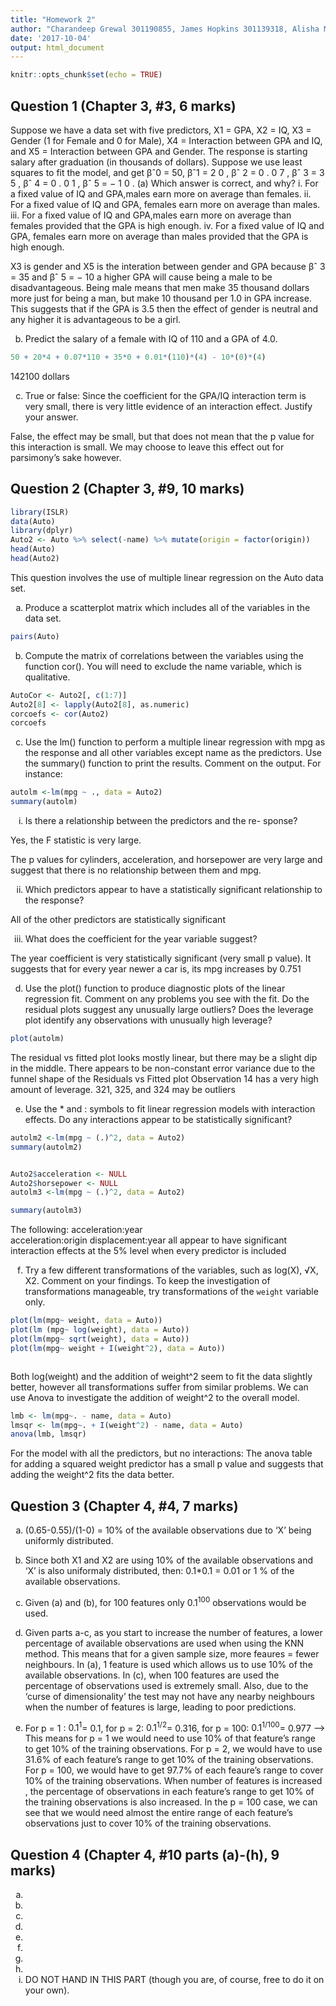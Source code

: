 ```yaml
---
title: "Homework 2"
author: "Charandeep Grewal 301190855, James Hopkins 301139318, Alisha McGrath 301242597"
date: '2017-10-04'
output: html_document
---
```


```r
knitr::opts_chunk$set(echo = TRUE)
```


## Question 1 (Chapter 3, #3, 6 marks)

Suppose we have a data set with five predictors, X1 = GPA, X2 = IQ, X3 = Gender (1 for Female and 0 for Male), X4 = Interaction between GPA and IQ, and X5 = Interaction between GPA and Gender. The response is starting salary after graduation (in thousands of dollars). Suppose we use least squares to fit the model, and get βˆ0 = 50, βˆ1 = 2 0 , βˆ 2 = 0 . 0 7 , βˆ 3 = 3 5 , βˆ 4 = 0 . 0 1 , βˆ 5 = − 1 0 .
(a) Which answer is correct, and why?
i. For a fixed value of IQ and GPA,males earn more on average than females.
ii. For a fixed value of IQ and GPA, females earn more on average than males.
iii. For a fixed value of IQ and GPA,males earn more on average than females provided that the GPA is high enough.
iv. For a fixed value of IQ and GPA, females earn more on average than males provided that the GPA is high enough.

X3 is gender and X5 is the interation between gender and GPA
because βˆ 3 = 35 and βˆ 5 = − 10 a higher GPA will cause being a male to be disadvantageous. Being male means that men make 35 thousand dollars more just for being a man, but make 10 thousand per 1.0 in GPA increase. This suggests that if the GPA is 3.5 then the effect of gender is neutral and any higher it is advantageous to be a girl. 

(b) Predict the salary of a female with IQ of 110 and a GPA of 4.0.
```r
50 + 20*4 + 0.07*110 + 35*0 + 0.01*(110)*(4) - 10*(0)*(4)
```
142100 dollars

(c) True or false: Since the coefficient for the GPA/IQ interaction term is very small, there is very little evidence of an interaction effect. Justify your answer.

False, the effect may be small, but that does not mean that the p value for this interaction is small. We may choose to leave this effect out for parsimony's sake however.


## Question 2 (Chapter 3, #9, 10 marks)

```r
library(ISLR) 
data(Auto)
library(dplyr)
Auto2 <- Auto %>% select(-name) %>% mutate(origin = factor(origin))
head(Auto)
head(Auto2)
```

This question involves the use of multiple linear regression on the Auto data set.

(a) Produce a scatterplot matrix which includes all of the variables in the data set.
```r
pairs(Auto)
```

(b) Compute the matrix of correlations between the variables using the function cor(). You will need to exclude the name variable, which is qualitative.
```r

AutoCor <- Auto2[, c(1:7)]
Auto2[8] <- lapply(Auto2[8], as.numeric)
corcoefs <- cor(Auto2)
corcoefs


```
(c) Use the lm() function to perform a multiple linear regression with mpg as the response and all other variables except name as the predictors. Use the summary() function to print the results. Comment on the output. For instance:

```r
autolm <-lm(mpg ~ ., data = Auto2)
summary(autolm)
```

i. Is there a relationship between the predictors and the re- sponse?

Yes, the F statistic is very large.

The p values for cylinders, acceleration, and horsepower are very large and suggest that there is no relationship between them and mpg.


ii. Which predictors appear to have a statistically significant relationship to the response?

All of the other predictors are statistically significant

iii. What does the coefficient for the year variable suggest?

The year coefficient is very statistically significant (very small p value). It suggests that for every year newer a car is, its mpg increases by 0.751 

(d) Use the plot() function to produce diagnostic plots of the linear regression fit. Comment on any problems you see with the fit. Do the residual plots suggest any unusually large outliers? Does the leverage plot identify any observations with unusually high leverage?

```r
plot(autolm)

```
The residual vs fitted plot looks mostly linear, but there may be a slight dip in the middle.
There appears to be non-constant error variance due to the funnel shape of the Residuals vs Fitted plot
Observation 14 has a very high amount of leverage.
321, 325, and 324 may be outliers

(e) Use the * and : symbols to fit linear regression models with interaction effects. Do any interactions appear to be statistically significant?
```r
autolm2 <-lm(mpg ~ (.)^2, data = Auto2)
summary(autolm2)


Auto2$acceleration <- NULL
Auto2$horsepower <- NULL
autolm3 <-lm(mpg ~ (.)^2, data = Auto2) 

summary(autolm3)
```
The following: 
acceleration:year          
acceleration:origin 
displacement:year
all appear to have significant interaction effects at the 5% level when every predictor is included

(f) Try a few different transformations of the variables, such as log(X), √X, X2. Comment on your findings. To keep the investigation of transformations
manageable, try transformations of the `weight` variable
only.

```r

plot(lm(mpg~ weight, data = Auto))
plot(lm (mpg~ log(weight), data = Auto))
plot(lm(mpg~ sqrt(weight), data = Auto))
plot(lm(mpg~ weight + I(weight^2), data = Auto))



```
Both log(weight) and the addition of weight^2 seem to fit the data slightly better, however all transformations suffer from similar problems. We can use Anova to investigate the addition of weight^2 to the overall model.


```r
lmb <- lm(mpg~. - name, data = Auto)
lmsqr <- lm(mpg~. + I(weight^2) - name, data = Auto)
anova(lmb, lmsqr)
```
For the model with all the predictors, but no interactions: The anova table for adding a squared weight predictor has a small p value and suggests that adding the weight^2 fits the data better.


## Question 3 (Chapter 4, #4, 7 marks)

(a) (0.65-0.55)/(1-0) = 10% of the available observations due to 'X' being uniformly distributed. 

(b) Since both X1 and X2 are using 10% of the available observations and 'X' is also uniformaly distributed, then: 0.1*0.1 = 0.01 or 1 % of the available observations. 

(c) Given (a) and (b), for 100 features only $0.1^{100}$ observations would be used. 

(d) Given parts a-c, as you start to increase the number of features, a lower percentage of available observations are used when using the KNN method. This means that for a given sample size, more feaures = fewer neighbours. In (a), 1 feature is used which allows us to use 10% of the available observations. In (c), when 100 features are used the percentage of observations used is extremely small. Also, due to the 'curse of dimensionality' the test may not have any nearby neighbours when the number of features is large, leading to poor predictions.  

(e) For p = 1 : $0.1^{1}=$ 0.1,  for p = 2: $0.1^{1/2}=$ 0.316,  for p = 100: $0.1^{1/100}=$ 0.977 --> This means for p = 1 we would need to use 10% of that feature's range to get 10% of the training observations. For p = 2, we would have to use 31.6% of each feature's range to get 10% of the training observations. For p = 100, we would have to get 97.7% of each feaure's range to cover 10% of the training observations. When number of features is increased , the percentage of observations in each feature's range to get 10% of the training observations is also increased. In the p = 100 case, we can see that we would need almost the entire range of each feature's observations just to cover 10% of the training observations.


## Question 4 (Chapter 4, #10 parts (a)-(h), 9 marks)

(a)

(b)

(c)

(d)

(e)

(f)

(g)

(h)

(i) DO NOT HAND IN THIS PART (though you are, of course,
free to do it on your own).